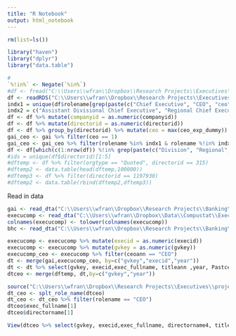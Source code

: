 ```yaml
---
title: "R Notebook"
output: html_notebook
---
```


```r
rm(list=ls())
```


```r
library("haven")
library("dplyr")
library("data.table")
```

```r
#
`%!in%` <- Negate(`%in%`)
#df <- fread("C:\\Users\\wfran\\Dropbox\\Research Projects\\Executives\\Data\\gai_factors_data_segments_sic.csv")
df <- readRDS("C:\\Users\\wfran\\Dropbox\\Research Projects\\Executives\\Data\\gai_factors_and_ids.rds")
indx1 = unique(df$rolename[grep(paste(c("Chief Executive", "CEO", "ceo"), collapse="|"),df$rolename)])
indx2 = c("Assistant Divisional Chief Executive", "Regional Chief Executive", "Chief Executive Janitor")
df <- df %>% mutate(companyid = as.numeric(companyid))
df <- df %>% mutate(directorid = as.numeric(directorid))
df <- df %>% group_by(directorid) %>% mutate(ceo = max(ceo_exp_dummy)) %>% ungroup()
gai_ceo <- gai %>% filter(ceo == 1)
gai_ceo <- gai_ceo %>% filter(rolename %in% indx1 & rolename %!in% indx2)
df <- df[which(c(1:nrow(df)) %!in% grep(paste(c("Division", "Regional","Deputy"), collapse="|"),df$rolename)),]
#ids = unique(df$directorid)[1:5]
#dftemp <- df %>% filter(orgtype == "Quoted", directorid == 315)
#dftemp2 <- data.table(head(dftemp,100000))
#dftemp3 <- df %>% filter(directorid == 1197930)
#dftemp2 <- data.table(rbind(dftemp2,dftemp3))
```

Read in data

```r
gai <- read_dta("C:\\Users\\wfran\\Dropbox\\Research Projects\\Banking\\Projects\\generalist vs specialist and bank risk taking\\Data\\preliminary\\gai_with_components_1992_2016.dta")
execucomp <- read_dta("C:\\Users\\wfran\\Dropbox\\Data\\Compustat\\Execucomp\\dta\\Annual_Compensation_Execucomp.dta")
colnames(execucomp) <- tolower(colnames(execucomp))
bhc <- read_dta("C:\\Users\\wfran\\Dropbox\\Research Projects\\Banking\\Data\\BHC\\bhc_select_with_ids.dta")
```

```r
execucomp <- execucomp %>% mutate(execid = as.numeric(execid))
execucomp <- execucomp %>% mutate(gvkey = as.numeric(gvkey))
execucomp_ceo <- execucomp %>% filter(ceoann == "CEO")
dt <- merge(gai,execucomp_ceo, by=c("gvkey","execid","year"))
dt <- dt %>% select(gvkey, execid,exec_fullname, titleann ,year, Pastceodum, Countsic4, Countpastfirms, Countpastpos, Ceodivdummypp, GAI)
dtceo <- merge(dftemp, dt,by=c("gvkey","year"))

```

```r
source("C:\\Users\\wfran\\Dropbox\\Research Projects\\Executives\\projects\\extract ceos\\functions\\split_rolename.R")
dt_ceo <- splt_role_name(dtceo)
dt_ceo <- dt_ceo %>% filter(rolename == "CEO")
dtceo$exec_fullname[1]
dtceo$directorname[1]
```
```r
View(dtceo %>% select(gvkey, execid,exec_fullname, directorname4, titleann ,year, Pastceodum, Countsic4, Countpastfirms.x,Countpastfirms.y, Countpastpos, Countpastpositions,Ceodivdummypp, GAI))
```

